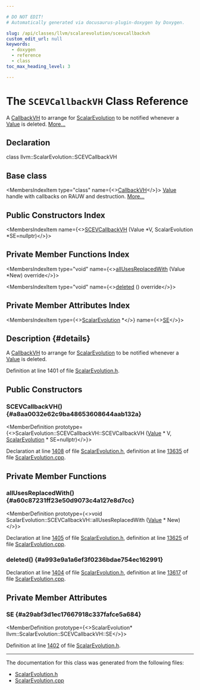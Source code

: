 ```yaml
---

# DO NOT EDIT!
# Automatically generated via docusaurus-plugin-doxygen by Doxygen.

slug: /api/classes/llvm/scalarevolution/scevcallbackvh
custom_edit_url: null
keywords:
  - doxygen
  - reference
  - class
toc_max_heading_level: 3

---
```





# The `SCEVCallbackVH` Class Reference

<DoxygenPage pluginConfig={pluginConfig}>

A <a href="/docs/api/classes/llvm/callbackvh">CallbackVH</a> to arrange for <a href="/docs/api/classes/llvm/scalarevolution">ScalarEvolution</a> to be notified whenever a <a href="/docs/api/classes/llvm/value">Value</a> is deleted. <a href="#details">More...</a>

## Declaration

<CodeBlock>class llvm::ScalarEvolution::SCEVCallbackVH</CodeBlock>

## Base class

<MembersIndex>

<MembersIndexItem
  type="class"
  name={<><a href="/docs/api/classes/llvm/callbackvh">CallbackVH</a></>}>
<a href="/docs/api/classes/llvm/value">Value</a> handle with callbacks on RAUW and destruction. <a href="/docs/api/classes/llvm/callbackvh/#details">More...</a>
</MembersIndexItem>

</MembersIndex>

## Public Constructors Index

<MembersIndex>

<MembersIndexItem
  name={<><a href="#a8aa0032e62c9ba48653608644aab132a">SCEVCallbackVH</a> (Value &#42;V, ScalarEvolution &#42;SE=nullptr)</>}>
</MembersIndexItem>

</MembersIndex>

## Private Member Functions Index

<MembersIndex>

<MembersIndexItem
  type="void"
  name={<><a href="#a60c87231ff23e50d9073c4a127e8d7cc">allUsesReplacedWith</a> (Value &#42;New) override</>}>
</MembersIndexItem>

<MembersIndexItem
  type="void"
  name={<><a href="#a993e9a1a6ef3f0236bdae754ec162991">deleted</a> () override</>}>
</MembersIndexItem>

</MembersIndex>

## Private Member Attributes Index

<MembersIndex>

<MembersIndexItem
  type={<><a href="/docs/api/classes/llvm/scalarevolution">ScalarEvolution</a> &#42;</>}
  name={<><a href="#a29abf3d1ec17667918c337fafce5a684">SE</a></>}>
</MembersIndexItem>

</MembersIndex>

## Description {#details}

A <a href="/docs/api/classes/llvm/callbackvh">CallbackVH</a> to arrange for <a href="/docs/api/classes/llvm/scalarevolution">ScalarEvolution</a> to be notified whenever a <a href="/docs/api/classes/llvm/value">Value</a> is deleted.

Definition at line 1401 of file <a href="/docs/api/files/include/include/llvm/include/llvm/analysis/scalarevolution-h">ScalarEvolution.h</a>.

<SectionDefinition>

## Public Constructors

### SCEVCallbackVH() {#a8aa0032e62c9ba48653608644aab132a}

<MemberDefinition
  prototype={<>ScalarEvolution::SCEVCallbackVH::SCEVCallbackVH (<a href="/docs/api/classes/llvm/value">Value</a> &#42; V, <a href="/docs/api/classes/llvm/scalarevolution">ScalarEvolution</a> &#42; SE=nullptr)</>}>

Declaration at line <a href="/docs/api/files/include/include/llvm/include/llvm/analysis/scalarevolution-h/#l01408">1408</a> of file <a href="/docs/api/files/include/include/llvm/include/llvm/analysis/scalarevolution-h">ScalarEvolution.h</a>, definition at line <a href="/docs/api/files/lib/lib/analysis/scalarevolution-cpp/#l13635">13635</a> of file <a href="/docs/api/files/lib/lib/analysis/scalarevolution-cpp">ScalarEvolution.cpp</a>.
</MemberDefinition>

</SectionDefinition>

<SectionDefinition>

## Private Member Functions

### allUsesReplacedWith() {#a60c87231ff23e50d9073c4a127e8d7cc}

<MemberDefinition
  prototype={<>void ScalarEvolution::SCEVCallbackVH::allUsesReplacedWith (<a href="/docs/api/classes/llvm/value">Value</a> &#42; New)</>}>

Declaration at line <a href="/docs/api/files/include/include/llvm/include/llvm/analysis/scalarevolution-h/#l01405">1405</a> of file <a href="/docs/api/files/include/include/llvm/include/llvm/analysis/scalarevolution-h">ScalarEvolution.h</a>, definition at line <a href="/docs/api/files/lib/lib/analysis/scalarevolution-cpp/#l13625">13625</a> of file <a href="/docs/api/files/lib/lib/analysis/scalarevolution-cpp">ScalarEvolution.cpp</a>.
</MemberDefinition>

### deleted() {#a993e9a1a6ef3f0236bdae754ec162991}

<MemberDefinition
  prototype="void ScalarEvolution::SCEVCallbackVH::deleted ()">

Declaration at line <a href="/docs/api/files/include/include/llvm/include/llvm/analysis/scalarevolution-h/#l01404">1404</a> of file <a href="/docs/api/files/include/include/llvm/include/llvm/analysis/scalarevolution-h">ScalarEvolution.h</a>, definition at line <a href="/docs/api/files/lib/lib/analysis/scalarevolution-cpp/#l13617">13617</a> of file <a href="/docs/api/files/lib/lib/analysis/scalarevolution-cpp">ScalarEvolution.cpp</a>.
</MemberDefinition>

</SectionDefinition>

<SectionDefinition>

## Private Member Attributes

### SE {#a29abf3d1ec17667918c337fafce5a684}

<MemberDefinition
  prototype={<>ScalarEvolution&#42; llvm::ScalarEvolution::SCEVCallbackVH::SE</>}>

Definition at line <a href="/docs/api/files/include/include/llvm/include/llvm/analysis/scalarevolution-h/#l01402">1402</a> of file <a href="/docs/api/files/include/include/llvm/include/llvm/analysis/scalarevolution-h">ScalarEvolution.h</a>.
</MemberDefinition>

</SectionDefinition>

<hr/>

The documentation for this class was generated from the following files:

<ul>
<li><a href="/docs/api/files/include/include/llvm/include/llvm/analysis/scalarevolution-h">ScalarEvolution.h</a></li>
<li><a href="/docs/api/files/lib/lib/analysis/scalarevolution-cpp">ScalarEvolution.cpp</a></li>
</ul>

</DoxygenPage>
